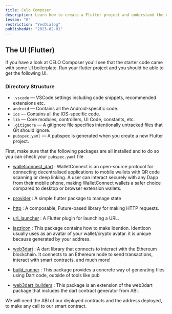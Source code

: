 ```yaml
---
title: Celo Composer
description: Learn how to create a Flutter project and understand the directory structure.
lesson: "0"
restriction: "YesDialog"
publishedAt: "2023-02-01"
---
```


## The UI (Flutter)

If you have a look at CELO Composer you'll see that the starter code came with some UI boilerplate. Run your flutter project and you should be able to get the following UI.

### Directory Structure

- `.vscode` — VSCode settings including code snippets, recommended extensions etc.
- `android` — Contains all the Android-specific code.
- `ios` — Contains all the IOS-specific code.
- `lib` — Core modules, controllers, UI Code, constants, etc.
- `.gitignore` — A gitignore file specifies intentionally untracked files that Git should ignore.
- `pubspec.yaml` — A pubspec is generated when you create a new Flutter project.

First, make sure that the following packages are all installed and to do so you can check your `pubspec.yaml` file

- [walletconnect_dart](https://pub.dev/packages/walletconnect_dart/example) : WalletConnect is an open-source protocol for connecting decentralised applications to mobile wallets with QR code scanning or deep linking. A user can interact securely with any Dapp from their mobile phone, making WalletConnect wallets a safer choice compared to desktop or browser extension wallets.

- [provider](https://pub.dev/packages/provider/example) : A simple flutter package to manage state
- [http](https://pub.dev/packages/http/example) : A composable, Future-based library for making HTTP requests.
- [url_launcher](https://pub.dev/packages/url_launcher/example) : A Flutter plugin for launching a URL.
- [jazzicon](https://pub.dev/packages/jazzicon/example) : This package contains how to make Idention. Identicon usually uses as an avatar of your wallet/crypto avatar. it is unique because generated by your address.
- [web3dart](https://pub.dev/packages/web3dart/example) : A dart library that connects to interact with the Ethereum blockchain. It connects to an Ethereum node to send transactions, interact with smart contracts, and much more!
- [build_runner](https://pub.dev/packages/build_runner) : This package provides a concrete way of generating files using Dart code, outside of tools like pub
- [web3dart_builders](https://pub.dev/packages/web3dart_builders) : This package is an extension of the web3dart package that includes the dart contract generator from ABI.

We will need the ABI of our deployed contracts and the address deployed, to make any call to our smart contract.
